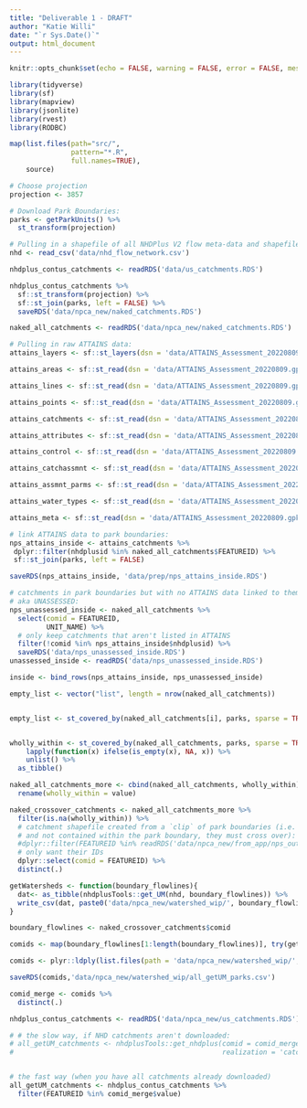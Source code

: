 ```yaml
---
title: "Deliverable 1 - DRAFT"
author: "Katie Willi"
date: "`r Sys.Date()`"
output: html_document
---
```

```r
knitr::opts_chunk$set(echo = FALSE, warning = FALSE, error = FALSE, message = FALSE)

library(tidyverse)
library(sf)
library(mapview)
library(jsonlite)
library(rvest)
library(RODBC)

map(list.files(path="src/",
               pattern="*.R",
               full.names=TRUE),
    source)
```


```r
# Choose projection
projection <- 3857

# Download Park Boundaries:
parks <- getParkUnits() %>%
  st_transform(projection)

# Pulling in a shapefile of all NHDPlus V2 flow meta-data and shapefile of catchments (pre-downloaded, still need to add that in upstream):
nhd <- read_csv('data/nhd_flow_network.csv') 

nhdplus_contus_catchments <- readRDS('data/us_catchments.RDS')

nhdplus_contus_catchments %>%
  sf::st_transform(projection) %>%
  sf::st_join(parks, left = FALSE) %>%
  saveRDS('data/npca_new/naked_catchments.RDS')

naked_all_catchments <- readRDS('data/npca_new/naked_catchments.RDS')

# Pulling in raw ATTAINS data:
attains_layers <- sf::st_layers(dsn = 'data/ATTAINS_Assessment_20220809.gpkg')

attains_areas <- sf::st_read(dsn = 'data/ATTAINS_Assessment_20220809.gpkg', layer = "attains_au_areas")

attains_lines <- sf::st_read(dsn = 'data/ATTAINS_Assessment_20220809.gpkg', layer = "attains_au_lines")

attains_points <- sf::st_read(dsn = 'data/ATTAINS_Assessment_20220809.gpkg', layer = "attains_au_points")

attains_catchments <- sf::st_read(dsn = 'data/ATTAINS_Assessment_20220809.gpkg', layer = "attains_au_catchments")

attains_attributes <- sf::st_read(dsn = 'data/ATTAINS_Assessment_20220809.gpkg', layer = "attains_au_attributes")

attains_control <- sf::st_read(dsn = 'data/ATTAINS_Assessment_20220809.gpkg', layer = "attains_au_control")

attains_catchassmnt <- sf::st_read(dsn = 'data/ATTAINS_Assessment_20220809.gpkg', layer = "attains_au_catchassmnt")

attains_assmnt_parms <- sf::st_read(dsn = 'data/ATTAINS_Assessment_20220809.gpkg', layer = "attains_au_assmnt_parms")

attains_water_types <- sf::st_read(dsn = 'data/ATTAINS_Assessment_20220809.gpkg', layer = "attains_au_water_types")

attains_meta <- sf::st_read(dsn = 'data/ATTAINS_Assessment_20220809.gpkg', layer = "attains_au_meta")

# link ATTAINS data to park boundaries:
nps_attains_inside <- attains_catchments %>%
 dplyr::filter(nhdplusid %in% naked_all_catchments$FEATUREID) %>%
 sf::st_join(parks, left = FALSE)

saveRDS(nps_attains_inside, 'data/prep/nps_attains_inside.RDS')

# catchments in park boundaries but with no ATTAINS data linked to them
# aka UNASSESSED:
nps_unassessed_inside <- naked_all_catchments %>%
  select(comid = FEATUREID,
         UNIT_NAME) %>%
  # only keep catchments that aren't listed in ATTAINS
  filter(!comid %in% nps_attains_inside$nhdplusid) %>%
  saveRDS('data/nps_unassessed_inside.RDS')
unassessed_inside <- readRDS('data/nps_unassessed_inside.RDS')

inside <- bind_rows(nps_attains_inside, nps_unassessed_inside)
```

```r

empty_list <- vector("list", length = nrow(naked_all_catchments))


empty_list <- st_covered_by(naked_all_catchments[i], parks, sparse = TRUE) 


wholly_within <- st_covered_by(naked_all_catchments, parks, sparse = TRUE) %>%
    lapply(function(x) ifelse(is_empty(x), NA, x)) %>% 
    unlist() %>%
  as_tibble() 

naked_all_catchments_more <- cbind(naked_all_catchments, wholly_within) %>%
  rename(wholly_within = value)

naked_crossover_catchments <- naked_all_catchments_more %>%
  filter(is.na(wholly_within)) %>%
  # catchment shapefile created from a `clip` of park boundaries (i.e. were clipped
  # and not contained within the park boundary, they must cross over):
  #dplyr::filter(FEATUREID %in% readRDS('data/npca_new/from_app/nps_outside.RDS')$comid) %>%
  # only want their IDs
  dplyr::select(comid = FEATUREID) %>%
  distinct(.)

getWatersheds <- function(boundary_flowlines){
  dat<- as_tibble(nhdplusTools::get_UM(nhd, boundary_flowlines)) %>%
  write_csv(dat, paste0('data/npca_new/watershed_wip/', boundary_flowlines, '.csv'))
}

boundary_flowlines <- naked_crossover_catchments$comid

comids <- map(boundary_flowlines[1:length(boundary_flowlines)], try(getWatersheds))

comids <- plyr::ldply(list.files(path = 'data/npca_new/watershed_wip/', full.names = TRUE), read_csv)

saveRDS(comids,'data/npca_new/watershed_wip/all_getUM_parks.csv')

comid_merge <- comids %>%
  distinct(.)

nhdplus_contus_catchments <- readRDS('data/npca_new/us_catchments.RDS')

# # the slow way, if NHD catchments aren't downloaded:
# all_getUM_catchments <- nhdplusTools::get_nhdplus(comid = comid_merge$value,
#                                                   realization = 'catchment')


# the fast way (when you have all catchments already downloaded)
all_getUM_catchments <- nhdplus_contus_catchments %>%
  filter(FEATUREID %in% comid_merge$value)
```



